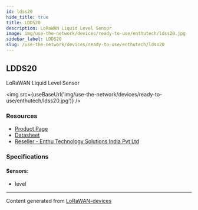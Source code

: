 ```yaml
---
id: ldss20
hide_title: true
title: LDDS20
description: LoRaWAN Liquid Level Sensor
image: img/use-the-network/devices/ready-to-use/enthutech/ldss20.jpg
sidebar_label: LDDS20
slug: /use-the-network/devices/ready-to-use/enthutech/ldss20
---
```



## LDDS20

LoRaWAN Liquid Level Sensor

<img src={useBaseUrl('img/use-the-network/devices/ready-to-use/enthutech/ldss20.jpg')} />

### Resources

- [Product Page](http://www.dragino.com/products/lora-lorawan-end-node/item/164-ldds20.html)
- [Datasheet](http://www.dragino.com/products/lora-lorawan-end-node/item/164-ldds20.html)
- [Reseller - Enthu Technology Solutions India Pvt Ltd](https://www.enthutech.in/zh_HK/shop/category/lora-devices-2)

### Specifications

#### Sensors:

- level

---

Content generated from [LoRaWAN-devices](https://github.com/TheThingsNetwork/lorawan-devices)
